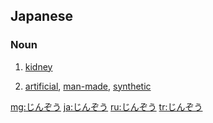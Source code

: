 ==Japanese==

===Noun===
{{ja-noun|h|rom=jinzō|hidx=しんぞう'}}

# {{ja-def|腎臓}} [[kidney]]
# {{ja-def|人造}} [[artificial]], [[man-made]], [[synthetic]]

[[mg:じんぞう]]
[[ja:じんぞう]]
[[ru:じんぞう]]
[[tr:じんぞう]]